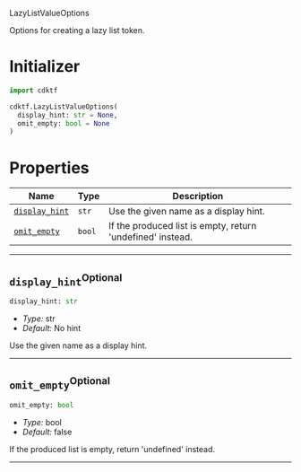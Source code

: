  LazyListValueOptions <a name="LazyListValueOptions" id="cdktf.LazyListValueOptions"></a>

Options for creating a lazy list token.

# Initializer <a name="Initializer" id="cdktf.LazyListValueOptions.Initializer"></a>

```python
import cdktf

cdktf.LazyListValueOptions(
  display_hint: str = None,
  omit_empty: bool = None
)
```

# Properties <a name="Properties" id="Properties"></a>

| **Name** | **Type** | **Description** |
| --- | --- | --- |
| <code><a href="#cdktf.LazyListValueOptions.property.displayHint">display_hint</a></code> | <code>str</code> | Use the given name as a display hint. |
| <code><a href="#cdktf.LazyListValueOptions.property.omitEmpty">omit_empty</a></code> | <code>bool</code> | If the produced list is empty, return 'undefined' instead. |

---

## `display_hint`<sup>Optional</sup> <a name="display_hint" id="cdktf.LazyListValueOptions.property.displayHint"></a>

```python
display_hint: str
```

- *Type:* str
- *Default:* No hint

Use the given name as a display hint.

---

## `omit_empty`<sup>Optional</sup> <a name="omit_empty" id="cdktf.LazyListValueOptions.property.omitEmpty"></a>

```python
omit_empty: bool
```

- *Type:* bool
- *Default:* false

If the produced list is empty, return 'undefined' instead.

---
